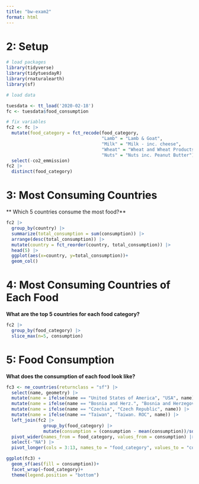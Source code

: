 ```yaml
---
title: "bw-exam2"
format: html
---
```

# 2: Setup
```r
# load packages
library(tidyverse)
library(tidytuesdayR)
library(rnaturalearth)
library(sf)
```

```r
# load data

tuesdata <- tt_load('2020-02-18')
fc <- tuesdata$food_consumption
```
```r
# fix variables
fc2 <- fc |>
  mutate(food_category = fct_recode(food_category, 
                                    "Lamb" = "Lamb & Goat",
                                    "Milk" = "Milk - inc. cheese",
                                    "Wheat" = "Wheat and Wheat Products",
                                    "Nuts" = "Nuts inc. Peanut Butter")) |>
  select(-co2_emmission)
fc2 |>
  distinct(food_category)
```


# 3: Most Consuming Countries
** Which 5 countries consume the most food?**
```r
fc2 |>
  group_by(country) |>
  summarize(total_consumption = sum(consumption)) |>
  arrange(desc(total_consumption)) |>
  mutate(country = fct_reorder(country, total_consumption)) |>
  head(5) |>
  ggplot(aes(x=country, y=total_consumption))+
  geom_col()
```

# 4: Most Consuming Countries of Each Food

**What are the top 5 countries for each food category?**

```r
fc2 |>
  group_by(food_category) |>
  slice_max(n=5, consumption) 

```

# 5: Food Consumption
**What does the consumption of each food look like?**

```r
fc3 <- ne_countries(returnclass = "sf") |>
  select(name, geometry) |>
  mutate(name = ifelse(name == "United States of America", "USA", name)) |>
  mutate(name = ifelse(name == "Bosnia and Herz.", "Bosnia and Herzegovina", name)) |>
  mutate(name = ifelse(name == "Czechia", "Czech Republic", name)) |>
  mutate(name = ifelse(name == "Taiwan", "Taiwan. ROC", name)) |>
  left_join(fc2 |>
              group_by(food_category) |>
              mutate(consumption = (consumption - mean(consumption))/sd(consumption)), join_by(name == country)) |>
  pivot_wider(names_from = food_category, values_from = consumption) |>
  select(-"NA") |>
  pivot_longer(cols = 3:13, names_to = "food_category", values_to = "consumption")

```

```r
ggplot(fc3) +
  geom_sf(aes(fill = consumption))+
  facet_wrap(~food_category)+
  theme(legend.position = "bottom")
```

